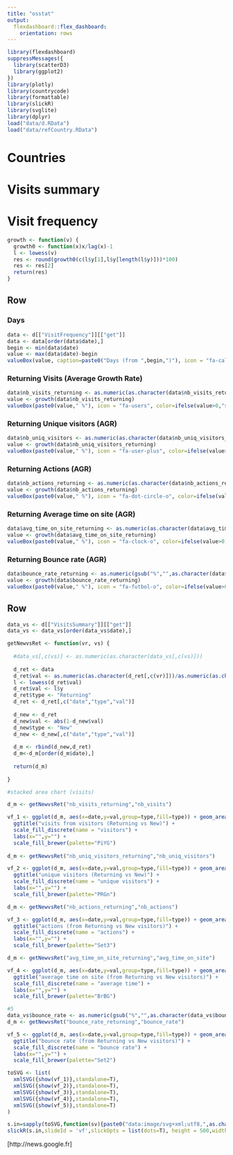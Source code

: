 ```yaml
---
title: "osstat"
output: 
  flexdashboard::flex_dashboard:
    orientation: rows
---
```


```r
library(flexdashboard)
suppressMessages({
  library(scatterD3)
  library(ggplot2)
})
library(plotly)
library(countrycode)
library(formattable)
library(slickR)
library(svglite)
library(dplyr)
load("data/d.RData")
load("data/refCountry.RData")
```

Countries
===================================== 

Visits summary
===================================== 

Visit frequency
===================================== 

```r
growth <- function(v) {
  growth0 <- function(x)x/lag(x)-1  
  l <- lowess(v)
  res <- round(growth0(c(l$y[1],l$y[length(l$y)]))*100)
  res <- res[2]
  return(res)
}
```

Row
-----------------------------------------------------------------------

### Days

```r
data <- d[["VisitFrequency"]][["get"]]
data <- data[order(data$date),]
begin <- min(data$date)
value <- max(data$date)-begin
valueBox(value, caption=paste0("Days (from ",begin,")"), icon = "fa-calendar")
```

### Returning Visits (Average Growth Rate)

```r
data$nb_visits_returning <- as.numeric(as.character(data$nb_visits_returning))
value <- growth(data$nb_visits_returning)
valueBox(paste0(value," %"), icon = "fa-users", color=ifelse(value>0,"success","warning"))
```

### Returning Unique visitors (AGR)

```r
data$nb_uniq_visitors <- as.numeric(as.character(data$nb_uniq_visitors_returning))
value <- growth(data$nb_uniq_visitors_returning)
valueBox(paste0(value," %"), icon = "fa-user-plus", color=ifelse(value>0,"success","warning"))
```

### Returning Actions (AGR)

```r
data$nb_actions_returning <- as.numeric(as.character(data$nb_actions_returning))
value <- growth(data$nb_actions_returning)
valueBox(paste0(value," %"), icon = "fa-dot-circle-o", color=ifelse(value>0,"success","warning"))
```

### Returning Average time on site (AGR)

```r
data$avg_time_on_site_returning <- as.numeric(as.character(data$avg_time_on_site_returning))
value <- growth(data$avg_time_on_site_returning)
valueBox(paste0(value," %"), icon = "fa-clock-o", color=ifelse(value>0,"success","warning"))
```

### Returning Bounce rate (AGR)

```r
data$bounce_rate_returning <- as.numeric(gsub("%","",as.character(data$bounce_rate_returning)))
value <- growth(data$bounce_rate_returning)
valueBox(paste0(value," %"), icon = "fa-futbol-o", color=ifelse(value>0,"warning","success"))
```

Row
-----------------------------------------------------------------------

```r

data_vs <- d[["VisitsSummary"]][["get"]]
data_vs <- data_vs[order(data_vs$date),]

getNewvsRet <- function(vr, vs) {
  
  #data_vs[,c(vs)] <- as.numeric(as.character(data_vs[,c(vs)]))
  
  d_ret <- data
  d_ret$val <- as.numeric(as.character(d_ret[,c(vr)]))/as.numeric(as.character(data_vs[,c(vs)]))
  l <- lowess(d_ret$val)
  d_ret$val <- l$y
  d_ret$type <- "Returning"
  d_ret <- d_ret[,c("date","type","val")]
  
  d_new <- d_ret
  d_new$val <- abs(1-d_new$val)
  d_new$type <- "New"
  d_new <- d_new[,c("date","type","val")]
  
  d_m <- rbind(d_new,d_ret)
  d_m<-d_m[order(d_m$date),]
  
  return(d_m)
  
}

#stacked area chart (visits)

d_m <- getNewvsRet("nb_visits_returning","nb_visits")

vf_1 <- ggplot(d_m, aes(x=date,y=val,group=type,fill=type)) + geom_area(position="fill") +
  ggtitle("visits from visitors (Returning vs New)") +
  scale_fill_discrete(name = "visitors") +
  labs(x="",y="") +
  scale_fill_brewer(palette="PiYG")
  
d_m <- getNewvsRet("nb_uniq_visitors_returning","nb_uniq_visitors")

vf_2 <- ggplot(d_m, aes(x=date,y=val,group=type,fill=type)) + geom_area(position="fill") +
  ggtitle("unique visitors (Returning vs New)") +
  scale_fill_discrete(name = "unique visitors") +
  labs(x="",y="") +
  scale_fill_brewer(palette="PRGn")

d_m <- getNewvsRet("nb_actions_returning","nb_actions")

vf_3 <- ggplot(d_m, aes(x=date,y=val,group=type,fill=type)) + geom_area(position="fill") +
  ggtitle("actions (from Returning vs New visitors)") +
  scale_fill_discrete(name = "actions") +
  labs(x="",y="") +
  scale_fill_brewer(palette="Set3")

d_m <- getNewvsRet("avg_time_on_site_returning","avg_time_on_site")

vf_4 <- ggplot(d_m, aes(x=date,y=val,group=type,fill=type)) + geom_area(position="fill") +
  ggtitle("average time on site (from Returning vs New visitors)") +
  scale_fill_discrete(name = "average time") +
  labs(x="",y="") +
  scale_fill_brewer(palette="BrBG")

#5
data_vs$bounce_rate <- as.numeric(gsub("%","",as.character(data_vs$bounce_rate)))
d_m <- getNewvsRet("bounce_rate_returning","bounce_rate")

vf_5 <- ggplot(d_m, aes(x=date,y=val,group=type,fill=type)) + geom_area(position="fill") +
  ggtitle("bounce rate (from Returning vs New visitors)") +
  scale_fill_discrete(name = "bounce rate") +
  labs(x="",y="") +
  scale_fill_brewer(palette="Set2")

toSVG <- list(
  xmlSVG({show(vf_1)},standalone=T),
  xmlSVG({show(vf_2)},standalone=T),
  xmlSVG({show(vf_3)},standalone=T),
  xmlSVG({show(vf_4)},standalone=T),
  xmlSVG({show(vf_5)},standalone=T)
)

s.in=sapply(toSVG,function(sv){paste0("data:image/svg+xml;utf8,",as.character(sv))})
slickR(s.in,slideId = 'vf',slickOpts = list(dots=T), height = 500,width = '100%')


```

[http://news.google.fr]